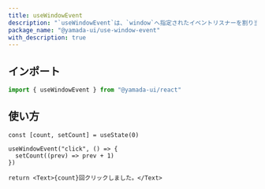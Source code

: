 ```yaml
---
title: useWindowEvent
description: "`useWindowEvent`は、`window`へ指定されたイベントリスナーを割り当てるカスタムフックです。"
package_name: "@yamada-ui/use-window-event"
with_description: true
---
```


## インポート

```ts
import { useWindowEvent } from "@yamada-ui/react"
```

## 使い方

```tsx functional=true
const [count, setCount] = useState(0)

useWindowEvent("click", () => {
  setCount((prev) => prev + 1)
})

return <Text>{count}回クリックしました。</Text>
```
